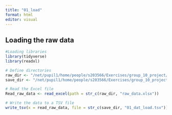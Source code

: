 ```yaml
---
title: "01_load"
format: html
editor: visual
---
```


## Loading the raw data

```r
#Loading libraries
library(tidyverse) 
library(readxl)
```

```r
# Define directories
raw_dir <- "/net/pupil1/home/people/s203566/Exercises/group_10_project/_raw/"
save_dir <- "/net/pupil1/home/people/s203566/Exercises/group_10_project/data/"

# Read the Excel file
Read_raw_data <- read_excel(path = str_c(raw_dir, "raw_data.xlsx"))

# Write the data to a TSV file
write_tsv(x = read_raw_data, file = str_c(save_dir, "01_dat_load.tsv"))

```
